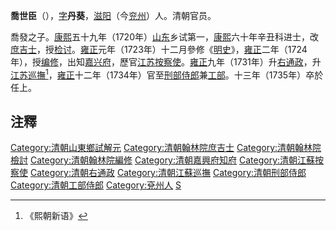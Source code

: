 '''喬世臣'''（{{bd|17世纪||1735年|}}），[[表字|字]]'''丹葵'''，[[滋阳|滋阳]]（今[[兖州|兖州]]）人。清朝官员。

喬發之子。[[康熙|康熙]]五十九年（1720年）[[山东|山东]]乡试第一，[[康熙|康熙]]六十年辛丑科进士，改[[庶吉士|庶吉士]]，授[[检讨|检讨]]。[[雍正|雍正]]元年（1723年）十二月參修《[[明史|明史]]》，[[雍正|雍正]]二年（1724年），授[[编修|编修]]，出知[[嘉兴府|嘉兴府]]，歷官[[江苏|江苏]][[按察使|按察使]]。[[雍正|雍正]]九年（1731年）升[[右通政|右通政]]，升[[江苏|江苏]][[巡撫|巡撫]]<ref>《熙朝新语》</ref>，[[雍正|雍正]]十二年（1734年）官至[[刑部侍郎|刑部侍郎]]兼[[工部|工部]]。十三年（1735年）卒於任上。

== 注釋 ==
{{reflist}}

{{康熙六十年辛丑科殿試金榜}}
{{清朝明史館職官}}
{{DEFAULTSORT:Qiao喬}}
[[Category:清朝山東鄉試解元|Category:清朝山東鄉試解元]]
[[Category:清朝翰林院庶吉士|Category:清朝翰林院庶吉士]]
[[Category:清朝翰林院檢討|Category:清朝翰林院檢討]]
[[Category:清朝翰林院編修|Category:清朝翰林院編修]]
[[Category:清朝嘉興府知府|Category:清朝嘉興府知府]]
[[Category:清朝江蘇按察使|Category:清朝江蘇按察使]]
[[Category:清朝右通政|Category:清朝右通政]]
[[Category:清朝江蘇巡撫|Category:清朝江蘇巡撫]]
[[Category:清朝刑部侍郎|Category:清朝刑部侍郎]]
[[Category:清朝工部侍郎|Category:清朝工部侍郎]]
[[Category:兗州人|Category:兗州人]]
[[Category:喬姓|S]]